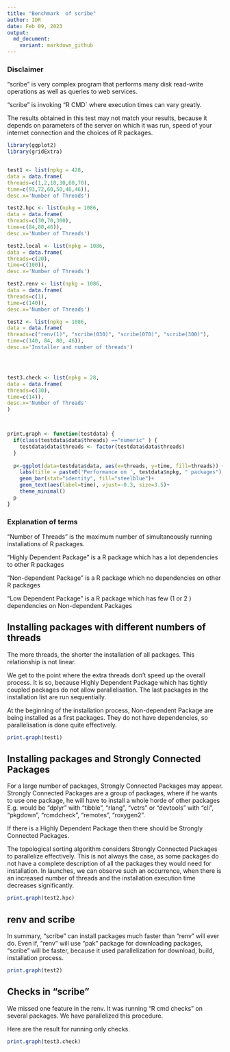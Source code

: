 ```yaml
---
title: "Benchmark  of scribe"
author: IDR
date: Feb 09, 2023
output:
  md_document:
    variant: markdown_github
---
```



### Disclaimer

"scribe" is very complex program that performs many disk read-write operations as well as queries to web services.

"scribe" is invoking "R CMD` where execution times can vary greatly.

The results obtained in this test may not match your results, because it depends on parameters of the server on which it was run, speed of your internet connection and the choices of R packages.



```r
library(ggplot2)
library(gridExtra)


test1 <- list(npkg = 428, 
data = data.frame(
threads=c(1,2,10,30,60,70), 
time=c(93,72,60,50,46,46)),
desc.x='Number of Threads')

test2.hpc <- list(npkg = 1086,
data = data.frame(
threads=c(30,70,300), 
time=c(84,80,46)),
desc.x='Number of Threads')

test2.local <- list(npkg = 1086,
data = data.frame(
threads=c(20), 
time=c(100)),
desc.x='Number of Threads')

test2.renv <- list(npkg = 1086,
data = data.frame(
threads=c(1), 
time=c(140)),
desc.x='Number of Threads')

test2 <- list(npkg = 1086,
data = data.frame(
threads=c("renv(1)", "scribe(030)", "scribe(070)", "scribe(300)"), 
time=c(140, 84, 80, 46)),
desc.x='Installer and number of threads')




test3.check <- list(npkg = 28,
data = data.frame(
threads=c(30), 
time=c(14)),
desc.x='Number of Threads'
)



print.graph <- function(testdata) {
  if(class(testdata$data$threads) =="numeric" ) {
    testdata$data$threads <- factor(testdata$data$threads)
  }
  
  p<-ggplot(data=testdata$data, aes(x=threads, y=time, fill=threads)) +
    labs(title = paste0('Performance on ', testdata$npkg, " packages"), x = testdata$desc.x, y = 'Time in min.')+
    geom_bar(stat="identity", fill="steelblue")+
    geom_text(aes(label=time), vjust=-0.3, size=3.5)+
    theme_minimal()
  p
}

```

### Explanation of terms

"Number of Threads" is the maximum number of simultaneously running installations of R packages.

"Highly Dependent Package" is a R package which has a lot dependencies to other R packages

"Non-dependent Package" is a R package which no dependencies on other R packages 

"Low Dependent Package" is a R package which has few (1 or 2 ) dependencies on Non-dependent Packages


## Installing packages with different numbers of threads

The more threads, the shorter the installation of all packages.
This relationship is not linear.

We get to the point where the extra threads don't speed up the overall process. 
It is so, because Highly Dependent Package which has tightly coupled packages do not allow parallelisation.
The last packages in the installation list are run sequentially.

At the beginning of the installation process,  Non-dependent Package are being installed as a first packages. 
They do not have dependencies, so parallelisation is done quite effectively.


```r
print.graph(test1) 
```




## Installing packages and Strongly Connected Packages 

For a large number of packages, Strongly Connected Packages may appear.
Strongly Connected Packages are a group of packages, where if he wants to use one package, he will have to install a whole horde of other packages
E.g. would be "dplyr" with "tibble", "rlang", "vctrs" or "devtools" with "cli", "pkgdown", "rcmdcheck", "remotes", "roxygen2".

If there is a Highly Dependent Package then there should be Strongly Connected Packages. 

The topological sorting algorithm considers Strongly Connected Packages to parallelize effectively. 
This is not always the case, as some packages do not have a complete description of all the packages they would need for installation.
In launches, we can observe such an occurrence, when there is an increased number of threads and the installation execution time decreases significantly.


```r
print.graph(test2.hpc) 
```

## renv and scribe

In summary, "scribe" can install packages much faster than "renv" will ever do.
Even if, "renv" will use "pak" package for downloading packages, "scribe" will be faster, because it used parallelization for download, build, installation process.   

```r
print.graph(test2) 
```


## Checks in "scribe"

We missed one feature in the renv. It was running "R cmd checks" on several packages. 
We have parallelized this procedure.

Here are the result for running only checks.

```r
print.graph(test3.check) 
```




